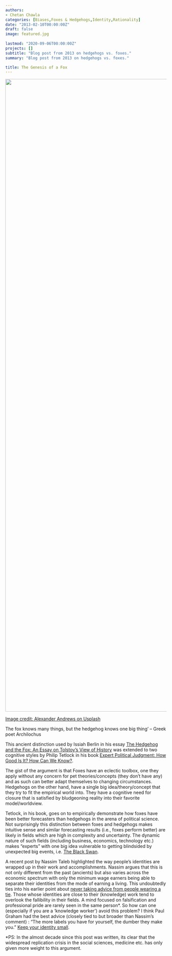---
authors:
- Chetan Chawla
categories: [Biases,Foxes & Hedgehogs,Identity,Rationality]
date: "2013-02-10T00:00:00Z"
draft: false
image: featured.jpg
  
lastmod: "2020-09-06T00:00:00Z" 
projects: []
subtitle: "Blog post from 2013 on hedgehogs vs. foxes."
summary: "Blog post from 2013 on hedgehogs vs. foxes."

title: The Genesis of a Fox
---

![](featured.jpg){width="20.49in"}

[Image credit: Alexander Andrews on Usplash](https://unsplash.com/photos/mEdKuPYJe1I)

The fox knows many things, but the hedgehog knows one big thing' -- Greek poet Archilochus

This ancient distinction used by Issiah Berlin in his essay [The Hedgehog and the Fox: An Essay on Tolstoy's View of History](https://www.amazon.com/gp/product/1566630193/ref=as_li_qf_sp_asin_tl?ie=UTF8&camp=1789&creative=9325&creativeASIN=1566630193&linkCode=as2&tag=chechablo-20) was extended to two cognitive styles by Philip Tetlock in his book [Expert Political Judgment: How Good Is It? How Can We Know?](https://www.amazon.com/gp/product/0691128715/ref=as_li_tf_tl?ie=UTF8&camp=1789&creative=9325&creativeASIN=0691128715&linkCode=as2&tag=chechablo-20).

The gist of the argument is that Foxes have an eclectic toolbox, one they apply without any concern for pet theories/concepts (they don't have any) and as such can better adapt themselves to changing circumstances. Hedgehogs on the other hand, have a single big idea/theory/concept that they try to fit the empirical world into. They have a cognitive need for closure that is satisfied by bludgeoning reality into their favorite model/worldview.

Tetlock, in his book, goes on to empirically demonstrate how foxes have been better forecasters than hedgehogs in the arena of political science. Not surprisingly this distinction between foxes and hedgehogs makes intuitive sense and similar forecasting results (i.e., foxes perform better) are likely in fields which are high in complexity and uncertainty. The dynamic nature of such fields (including business, economics, technology etc.) makes "experts" with one big idea vulnerable to getting blindsided by unexpected big events, i.e. [The Black Swan](http://www.amazon.com/gp/product/081297381X/ref=as_li_tf_tl?ie=UTF8&camp=1789&creative=9325&creativeASIN=081297381X&linkCode=as2&tag=chechablo-20).

A recent post by Nassim Taleb highlighted the way people's identities are wrapped up in their work and accomplishments. Nassim argues that this is not only different from the past (ancients) but also varies across the economic spectrum with only the minimum wage earners being able to separate their identities from the mode of earning a living. This undoubtedly ties into his earlier point about [never taking advice from people wearing a tie](https://www.youtube.com/watch?v=Qxvgm17COj4). Those whose identities are close to their (knowledge) work tend to overlook the fallibility in their fields. A mind focused on falsification and professional pride are rarely seen in the same person\*. So how can one (especially if you are a 'knowledge worker') avoid this problem? I think Paul Graham had the best advice (closely tied to but broader than Nassim's comment) : "The more labels you have for yourself, the dumber they make you." [Keep your identity small](http://www.paulgraham.com/identity.html).

\*PS: In the almost decade since this post was written, its clear that the widespread replication crisis in the social sciences, medicine etc. has only given more weight to this argument.
